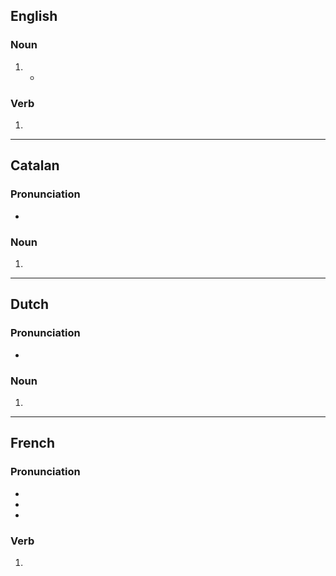{{also|barricadés}}
==English==

===Noun===
{{head|en|noun form}}

# {{plural of|en|barricade}}
#* {{quote-book|en|year=1834|author={{w|Letitia Elizabeth Landon}}|title=Francesca Carrara|volume=1|page=82|text=Groups of citizens (...) were scattered round; and if they were to be as violent in action as they were in gesture and discourse, the future might well be matter of apprehension. But Bournonville, who had witnessed the day of the '''barricades''' in the first La Fronde, looked on with great composure.}}

===Verb===
{{head|en|verb form}}

# {{en-third-person singular of|barricade}}

----

==Catalan==

===Pronunciation===
* {{ca-IPA}}

===Noun===
{{head|ca|noun form}}

# {{plural of|ca|barricada}}

----

==Dutch==

===Pronunciation===
* {{audio|nl|Nl-barricades.ogg|Audio}}

===Noun===
{{head|nl|noun form}}

# {{plural of|nl|barricade}}

----

==French==

===Pronunciation===
* {{fr-IPA|pos=v}}
* {{audio|fr|LL-Q150 (fra)-Lyokoï-barricades.wav|Audio}}
* {{homophones|fr|barricade|barricadent}}

===Verb===
{{head|fr|verb form}}

# {{inflection of|fr|barricader||2|s|pres|ind//sub}}